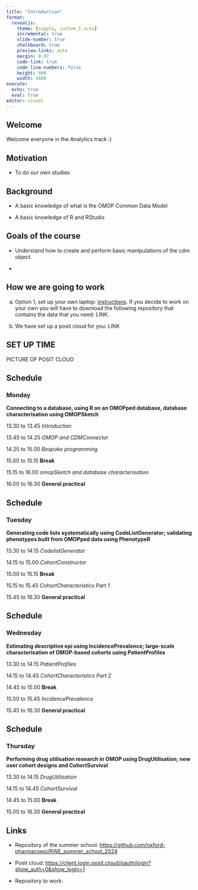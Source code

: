 ```yaml
---
title: "Introduction"
format:
  revealjs: 
    theme: [simple, custom_1.scss]
    incremental: true   
    slide-number: true
    chalkboard: true
    preview-links: auto
    margin: 0.07
    code-link: true
    code-line-numbers: false
    height: 900
    width: 1600
execute:
  echo: true
  eval: true
editor: visual
---
```


## Welcome

Welcome everyone in the Analytics track :)

## Motivation

-   To do our own studies

## Background

-   A basic knowledge of what is the OMOP Common Data Model

-   A basic knowledge of R and RStudio

## Goals of the course

-   Understand how to create and perform basic manipulations of the cdm object.

-   

## How we are going to work

a)  Option 1, set up your own laptop: [instructions](www.omopverse.org). If you decide to work on your own you will have to download the following repository that contains the data that you need: LINK.

b)  We have set up a posit cloud for you: LINK

## SET UP TIME

PICTURE OF POSIT CLOUD

## Schedule

### Monday
**Connecting to a database, using R on an OMOPped database, database characterisation using OMOPSketch**

13.30 to 13.45 *Introduction*

13.45 to 14.25 *OMOP and CDMConnector*

14.25 to 15.00 *Bespoke programming*

15.00 to 15.15 **Break**

15.15 to 16.00 *omopSketch and database characterisation*

16.00 to 16.30 **General practical**

## Schedule

### Tuesday
**Generating code lists systematically using CodeListGenerator; validating phenotypes built from OMOPped data using PhenotypeR**

13.30 to 14.15 *CodelistGenerator*

14.15 to 15.00 *CohortConstructor*  

15.00 to 15.15 **Break**

15.15 to 15.45 *CohortCharacteristics Part 1* 

15.45 to 16.30 **General practical** 

## Schedule

### Wednesday 
**Estimating descriptive epi using IncidencePrevalence; large-scale characterisation of OMOP-based cohorts using PatientProfiles**

13.30 to 14.15 *PatientProfiles*

14.15 to 14.45 *CohortCharacteristics Part 2*

14.45 to 15.00 **Break** 

15.00 to 15.45 *IncidencePrevalence*

15.45 to 16.30 **General practical**

## Schedule

### Thursday
**Performing drug utilisation research in OMOP using DrugUtilisation; new user cohort designs and CohortSurvival**

13.30 to 14.15 *DrugUtilisation*

14.15 to 14.45 *CohortSurvival*

14.45 to 15.00 **Break** 

15.00 to 16.30 **General practical**

## Links

- Repository of the summer school: [https://github.com/oxford-pharmacoepi/RWE_summer_school_2024](https://github.com/oxford-pharmacoepi/RWE_summer_school_2024)

- Posit cloud: [https://client.login.posit.cloud/oauth/login?show_auth=0&show_login=1](https://client.login.posit.cloud/oauth/login?show_auth=0&show_login=1)

- Repository to work: 
